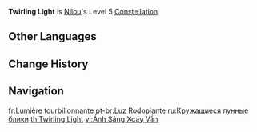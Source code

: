 {{Constellation Infobox
|image         = Constellation Twirling Light.png
|character     = Nilou
|level         = 5
|description   = Increases the Level of [[Dance of Haftkarsvar]] by 3.<br>Maximum upgrade level is 15.
|utility1      = Talent Level Increase
|utility2      = Elemental Skill Level Increase
}}
'''Twirling Light''' is [[Nilou]]'s Level 5 [[Constellation]].

==Other Languages==
{{Other Languages
|en      = Twirling Light
|zhs     = 翩旋的流光
|zhs_rm  = Piānxuán de Liúguāng
|zht     = 翩旋的流光
|zht_rm  = Piānxuán de Liúguāng
|zh_tl   = 
|ja      = 旋舞の流光
|ja_rm   = Senbu no Ryuukou
|ja_tl   = Dances of Flowing Light
|ko      = 선회하는 유광
|ko_tl   = Wheeling Water Reflecting Moonlight
|es      = Pirueta luminosa
|es_tl   = Luminous Pirouette
|fr      = Lumière tourbillonnante
|fr_tl   = Whirling Light
|ru      = Кружащиеся лунные блики
|ru_tl   = Whirling Lunar Dazzles
|th      = Twirling Light
|vi      = Ánh Sáng Xoay Vần
|vi_tl   = Twirling Light
|de      = Glanz der Pirouette
|de_tl   = Brilliance of the Pirouette
|id      = Twirling Light
|pt      = Luz Rodopiante
|pt_tl   = Twirling Light
|tr      = Dönen Işık
|tr_tl   = Spinning Light
|it      = Luce volteggiante
|it_tl   = Twirling Light
}}

==Change History==
{{Change History|3.1}}

==Navigation==
{{Talent Navbox|Nilou}}

[[fr:Lumière tourbillonnante]]
[[pt-br:Luz Rodopiante]]
[[ru:Кружащиеся лунные блики]]
[[th:Twirling Light]]
[[vi:Ánh Sáng Xoay Vần]]